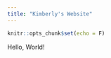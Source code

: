 ```yaml
---
title: "Kimberly's Website"
---
```

```r
knitr::opts_chunk$set(echo = F)
```


Hello, World!